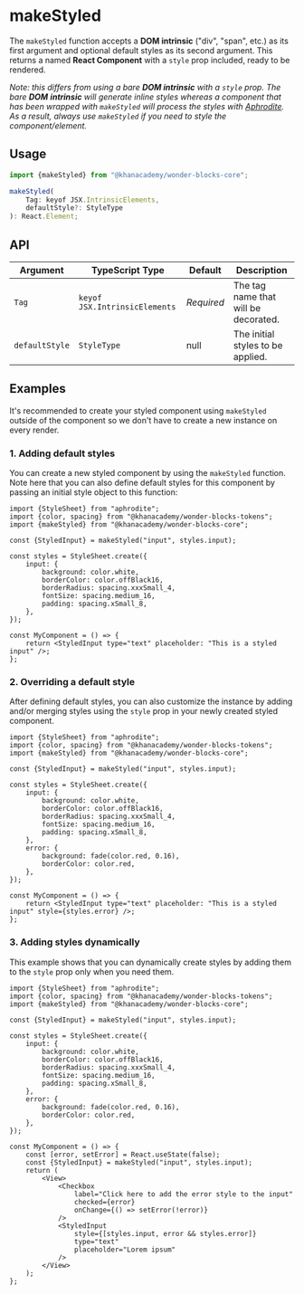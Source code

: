 
<Meta of={MakeStyledStories} />

# makeStyled

The `makeStyled` function accepts a **DOM intrinsic** ("div", "span", etc.) as
its first argument and optional default styles as its second argument. This
returns a named **React Component** with a `style` prop included, ready to be
rendered.

_Note: this differs from using a bare **DOM intrinsic** with a `style`
prop. The bare **DOM** **intrinsic** will generate inline styles whereas a
component that has been wrapped with `makeStyled` will process the styles with
[Aphrodite](https://github.com/Khan/aphrodite). As a result, always use
`makeStyled` if you need to style the component/element._

## Usage

```js
import {makeStyled} from "@khanacademy/wonder-blocks-core";

makeStyled(
    Tag: keyof JSX.IntrinsicElements,
    defaultStyle?: StyleType
): React.Element;
```

## API

| Argument       | TypeScript Type               | Default    | Description                          |
| -------------- | ----------------------------- | ---------- | ------------------------------------ |
| `Tag`          | `keyof JSX.IntrinsicElements` | _Required_ | The tag name that will be decorated. |
| `defaultStyle` | `StyleType`                   | null       | The initial styles to be applied.    |

## Examples

It's recommended to create your styled component using `makeStyled` outside of the
component so we don't have to create a new instance on every render.

### 1. Adding default styles

You can create a new styled component by using the `makeStyled` function. Note
here that you can also define default styles for this component by passing an
initial style object to this function:

```tsx
import {StyleSheet} from "aphrodite";
import {color, spacing} from "@khanacademy/wonder-blocks-tokens";
import {makeStyled} from "@khanacademy/wonder-blocks-core";

const {StyledInput} = makeStyled("input", styles.input);

const styles = StyleSheet.create({
    input: {
        background: color.white,
        borderColor: color.offBlack16,
        borderRadius: spacing.xxxSmall_4,
        fontSize: spacing.medium_16,
        padding: spacing.xSmall_8,
    },
});

const MyComponent = () => {
    return <StyledInput type="text" placeholder: "This is a styled input" />;
};
```

<Canvas sourceState="none" of={MakeStyledStories.WithDefaultStyle} />

### 2. Overriding a default style

After defining default styles, you can also customize the instance by adding
and/or merging styles using the `style` prop in your newly created styled
component.

```tsx
import {StyleSheet} from "aphrodite";
import {color, spacing} from "@khanacademy/wonder-blocks-tokens";
import {makeStyled} from "@khanacademy/wonder-blocks-core";

const {StyledInput} = makeStyled("input", styles.input);

const styles = StyleSheet.create({
    input: {
        background: color.white,
        borderColor: color.offBlack16,
        borderRadius: spacing.xxxSmall_4,
        fontSize: spacing.medium_16,
        padding: spacing.xSmall_8,
    },
    error: {
        background: fade(color.red, 0.16),
        borderColor: color.red,
    },
});

const MyComponent = () => {
    return <StyledInput type="text" placeholder: "This is a styled input" style={styles.error} />;
};
```

<Canvas sourceState="none" of={MakeStyledStories.OverrideStyles} />

### 3. Adding styles dynamically

This example shows that you can dynamically create styles by adding them to the
`style` prop only when you need them.

```tsx
import {StyleSheet} from "aphrodite";
import {color, spacing} from "@khanacademy/wonder-blocks-tokens";
import {makeStyled} from "@khanacademy/wonder-blocks-core";

const {StyledInput} = makeStyled("input", styles.input);

const styles = StyleSheet.create({
    input: {
        background: color.white,
        borderColor: color.offBlack16,
        borderRadius: spacing.xxxSmall_4,
        fontSize: spacing.medium_16,
        padding: spacing.xSmall_8,
    },
    error: {
        background: fade(color.red, 0.16),
        borderColor: color.red,
    },
});

const MyComponent = () => {
    const [error, setError] = React.useState(false);
    const {StyledInput} = makeStyled("input", styles.input);
    return (
        <View>
            <Checkbox
                label="Click here to add the error style to the input"
                checked={error}
                onChange={() => setError(!error)}
            />
            <StyledInput
                style={[styles.input, error && styles.error]}
                type="text"
                placeholder="Lorem ipsum"
            />
        </View>
    );
};
```

<Canvas sourceState="none" of={MakeStyledStories.AddingStylesDynamically} />
